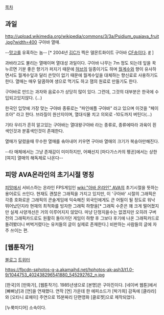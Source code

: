 [[목차]]
== 과일 ==
http://upload.wikimedia.org/wikipedia/commons/3/3a/Psidium_guajava_fruit.jpg?width=400
구아바 열매.

--[[망고]]를 유혹하는 놈-- [* 2004년 [[김C]]가 찍은 델몬트화이트 구아바 [[CF]]송이다. [http://www.youtube.com/watch?v=n6inJAVe_L4 #] ] 

과바라고도 불리는 열매이며 열대성 과일이다. 구아바 나무는 7m 정도 되는데 잎을 꾹 누르면 기분 좋은 향기가 퍼지기 때문에 [[허브]]의 일종이기도 하며 [[월계수]]와 향이 유사하면서도 월계수잎과 달리 쓴맛이 없기 때문에 월계수잎을 대체하는 향신료로 사용하기도 한다. 열매는 매우 달콤하여 생으로 먹기도 하고 잼의 원료로 만들기도 한다.

구아바로 만드는 과자와 음료수가 상당히 많이 있다. 그런데, 그것의 대부분은 한국에 수입되고있지않다. (...)

한국인 입맛에 가장 맞는 구아바 종류로는 "파인애플 구아바" 라고 있으며 이것을 "페이조아" 라고 한다.
브라질이 원산지이며, 열대식물 치고 의외로 -10도까지 버틴다(...)

기타 우리가 흔히 알고있는 구아바는 열대왕구아바 라는 종류로, 종류에따라 과육이 흰색인것과 분홍색인것이 존재한다.

열매가 달렸을때 무수한 열매를 솎아내어 키우면 구아바 열매의 크기가 복숭아만해진다.

--타 매체에서는 그냥 존재감이 미미하지만, 어째선지 [마다가스카의 펭귄]에서는 상한 [여지] 열매의 해독제로 나온다--
== 피망 AVA온라인의 초기시절 명칭 ==
[[피망#s-2|피망]]에서 서비스하는 온라인 FPS게임인 [[wiki:"아바 온라인" AVA]]의 초기시절을 뜻하는 용어로도 쓰인다. 
현재도 괜찮은 그래픽을 가지고 있지만, 이 '구아바' 시절의 그래픽은 각종 호화로운 그래픽의 콘솔게임에 익숙해진 외국인에게도 큰 어필이 될 정도로 워낙 뛰어났던지라 현재의 최적화를 빙자한 그래픽 하향을[* 그래픽 수준은 꽤 크게 떨어졌지만 실제 사양개선은 거의 이루어지지 않았다. 마냥 단정지을수는 없겠지만 오히려 구버전의 그래픽카드로도 원활히 돌아가던 게임이 하향 후 그보다 후기에 나온 그래픽카드로 돌려봤더니 버벅거렸다는 유저들의 글이 실제로 존재한다.] 비판하는 사람들의 글에 자주 쓰이는 편.
== [웹툰작가] ==
[http://blog.naver.com/guava85 블로그]
[https://twitter.com/9ava 트위터]

https://fbcdn-sphotos-g-a.akamaihd.net/hphotos-ak-ash3/t1.0-9/1044753_402438296541880_545292762_n.jpg

[한국]의 [만화가], [웹툰작가]. 1985년생으로 [본명]은 구아진이다. [네이버 웹툰]에서 [빠삐냥]과 [연]을 연재했다. 연작 [연] 가운데 한 에피소드가 [박가희] 감독에 [클라라]와 [오타니 료헤이] 주연으로 15분짜리 단편영화 [클로젯]으로 제작되었다.

[누룩미디어] 소속이다.
